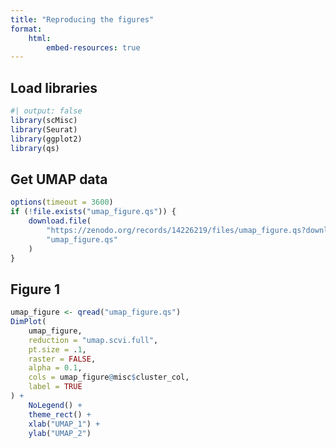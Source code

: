 ```yaml
---
title: "Reproducing the figures"
format: 
    html:
        embed-resources: true
---
```


## Load libraries

```r
#| output: false
library(scMisc)
library(Seurat)
library(ggplot2)
library(qs)
```


## Get UMAP data

```r
options(timeout = 3600)
if (!file.exists("umap_figure.qs")) {
    download.file(
        "https://zenodo.org/records/14226219/files/umap_figure.qs?download=1",
        "umap_figure.qs"
    )
}

```

## Figure 1

```r
umap_figure <- qread("umap_figure.qs")
DimPlot(
    umap_figure,
    reduction = "umap.scvi.full",
    pt.size = .1,
    raster = FALSE,
    alpha = 0.1,
    cols = umap_figure@misc$cluster_col,
    label = TRUE
) +
    NoLegend() +
    theme_rect() +
    xlab("UMAP_1") +
    ylab("UMAP_2")
```

